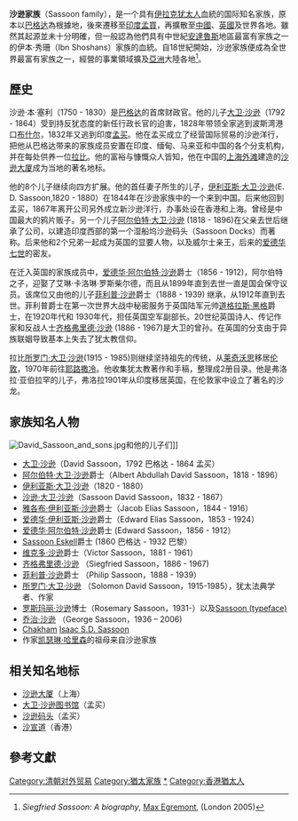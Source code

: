 '''沙逊家族'''（Sassoon family），是一个具有[[伊拉克犹太人|伊拉克犹太人]]血統的国际知名家族，原本以[[巴格达|巴格达]]為根據地，後來遷移至[[印度|印度]][[孟買|孟買]]，再擴散至[[中國|中國]]、[[英國|英國]]及世界各地。雖然其起源並未十分明確，但一般認為他們具有中世紀[[安達魯斯|安達魯斯]]地區最富有家族之一的伊本·秀珊（Ibn Shoshans）家族的血統。自18世紀開始，沙逊家族便成為全世界最富有家族之一，經營的事業領域擴及[[亞洲|亞洲]]大陸各地<ref name="SiegfriedSassoon">''Siegfried Sassoon: A biography'', [[Max_Wyndham,_2nd_Baron_Egremont|Max Egremont]], (London 2005)</ref>。

==歷史==
沙逊·本·塞利（1750 - 1830）是[[巴格达|巴格达]]的首席财政官。他的儿子[[大卫·沙逊|大卫·沙逊]]（1792 - 1864）受到持反犹态度的新任行政长官的迫害，1828年带领全家逃到波斯湾港口[[布什尔|布什尔]]，1832年又逃到印度[[孟买|孟买]]。他在孟买成立了经营国际贸易的沙逊洋行，把他从巴格达带来的家族成员安置在印度、缅甸、马来亚和中国的各个分支机构，并在每处供养一位[[拉比|拉比]]。他的富裕与慷慨众人皆知，他在中国的[[上海外滩|上海外滩]]建造的[[沙逊大厦|沙逊大厦]]成为当地的著名地标。

他的8个儿子继续向四方扩展。他的首任妻子所生的儿子，[[伊利亚斯·大卫·沙逊|伊利亚斯·大卫·沙逊]](E. D. Sassoon,1820 - 1880）在1844年在沙逊家族中的一个来到中国。后来他回到孟买，1867年离开公司另外成立新沙逊洋行，办事处设在香港和上海。曾经是中国最大的鸦片贩子。另一个儿子[[阿尔伯特·大卫·沙逊|阿尔伯特·大卫·沙逊]] (1818 - 1896)在父亲去世后继承了公司，以建造印度西部的第一个湿船坞沙逊码头（Sassoon Docks）而著称。后来他和2个兄弟一起成为英国的显要人物，以及威尔士亲王，后来的[[爱德华七世|爱德华七世]]的密友。 

在迁入英国的家族成员中，[[爱德华·阿尔伯特·沙逊|爱德华·阿尔伯特·沙逊]]爵士（1856 - 1912)，阿尔伯特之子，迎娶了艾琳·卡洛琳·罗斯柴尔德，而且从1899年直到去世一直是国会保守议员。该席位又由他的儿子[[菲利普·沙逊|菲利普·沙逊]]爵士（1888 - 1939) 继承，从1912年直到去世。菲利普爵士在第一次世界大战中秘密服务于英国陆军元帅[[道格拉斯·黑格|道格拉斯·黑格]]爵士，在1920年代和 1930年代，担任英国空军副部长。20世纪英国诗人、传记作家和反战人士[[齐格弗里德·沙逊|齐格弗里德·沙逊]] (1886 - 1967)是大卫的曾孙。在英国的分支由于异族联姻导致基本上失去了犹太教信仰。

拉比[[所罗门·大卫·沙逊|所罗门·大卫·沙逊]](1915 - 1985)则继续坚持祖先的传统，从[[莱奇沃思|莱奇沃思]]移居[[伦敦|伦敦]]，1970年前往[[耶路撒冷|耶路撒冷]]。他收集犹太教著作和手稿，整理成2册目录。他是弗洛拉·亚伯拉罕的儿子，弗洛拉1901年从印度移居英国，在伦敦家中设立了著名的沙龙。

==家族知名人物==
[[File:David_Sassoon_and_sons.jpg|thumb]]和他的儿子们]]
* [[大卫·沙逊|大卫·沙逊]]（David Sassoon，1792 巴格达 - 1864 孟买）
* [[阿尔伯特·大卫·沙逊|阿尔伯特·大卫·沙逊]]爵士（Albert Abdullah David Sassoon，1818 - 1896）
* [[伊利亚斯·大卫·沙逊|伊利亚斯·大卫·沙逊]]（1820 - 1880）
* [[沙逊·大卫·沙逊|沙逊·大卫·沙逊]]（Sassoon David Sassoon，1832 - 1867）
* [[雅各布·伊利亚斯·沙逊|雅各布·伊利亚斯·沙逊]]爵士（Jacob Elias Sassoon，1844 - 1916）
* [[爱德华·伊利亚斯·沙逊|爱德华·伊利亚斯·沙逊]]爵士（Edward Elias Sassoon，1853 - 1924）
* [[爱德华·阿尔伯特·沙逊|爱德华·阿尔伯特·沙逊]]爵士 (Edward Sassoon，1856 - 1912）
* [[Sassoon_Eskell|Sassoon Eskell]]爵士 (1860 巴格达 - 1932 巴黎）
* [[维克多·沙逊|维克多·沙逊]]爵士（Victor Sassoon，1881 - 1961） 
* [[齐格弗里德·沙逊|齐格弗里德·沙逊]] （Siegfried Sassoon，1886 - 1967)
* [[菲利普·沙逊|菲利普·沙逊]]爵士 （Philip Sassoon，1888 - 1939）
* [[所罗门·大卫·沙逊|所罗门·大卫·沙逊]] （Solomon David Sassoon，1915-1985），犹太法典学者、作家
* [[罗斯玛丽·沙逊|罗斯玛丽·沙逊]]博士（Rosemary Sassoon，1931-）以及[[Sassoon_(typeface)|Sassoon (typeface)]]
* [[乔治·沙逊|乔治·沙逊]] （George Sassoon，1936 – 2006)
* [[Chakham|Chakham]] [[Isaac_S.D._Sassoon|Isaac S.D. Sassoon]]
* 作家[[凯瑟琳·哈里森|凯瑟琳·哈里森]]的祖母来自沙逊家族

== 相关知名地标 ==
* [[沙逊大厦|沙逊大厦]]（上海）
* [[大卫·沙逊图书馆|大卫·沙逊图书馆]]（孟买）
* [[沙逊码头|沙逊码头]]（孟买）
* [[沙宣道|沙宣道]]（香港）

==參考文獻==
{{Reflist|2}}

{{清朝对外贸易}}
[[Category:清朝对外贸易|Category:清朝对外贸易]]
[[Category:猶太家族|Category:猶太家族]]
[[Category:沙逊家族|*]]
[[Category:香港猶太人|Category:香港猶太人]]